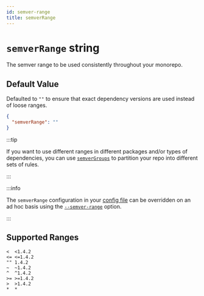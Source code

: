 ```yaml
---
id: semver-range
title: semverRange
---
```



# `semverRange` string

<Pills optional />

The semver range to be used consistently throughout your monorepo.

## Default Value

Defaulted to `""` to ensure that exact dependency versions are used instead of
loose ranges.

```json
{
  "semverRange": ""
}
```

:::tip

If you want to use different ranges in different packages and/or types of
dependencies, you can use [`semverGroups`](./semver-groups.mdx) to partition
your repo into different sets of rules.

:::

:::info

The `semverRange` configuration in your [config file](../config-file.mdx) can be
overridden on an ad hoc basis using the
[`--semver-range`](../option/semver-range.mdx) option.

:::

## Supported Ranges

```
<  <1.4.2
<= <=1.4.2
"" 1.4.2
~  ~1.4.2
^  ^1.4.2
>= >=1.4.2
>  >1.4.2
*  *
```
